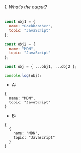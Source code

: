 ###### 1. What's the output?

```javascript
const obj1 = {
  name: "Backbencher",
  topic: "JavaScript"
};

const obj2 = {
  name: "MDN",
  topic: "JavaScript"
};

const obj = { ...obj1, ...obj2 };

console.log(obj);
```

- A:
```
{
  name: "MDN",
  topic: "JavaScript"
}
```

- B:
```
{
  {
    name: "MDN",
    topic: "JavaScript"
  }
}
```
